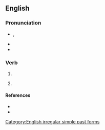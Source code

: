 ==English==

===Pronunciation===
* {{enPR|ə-wōk'}}, {{IPA|/əˈwəʊk/|lang=en}}
* {{audio|En-us-awoke.ogg|Audio (US)|lang=en}}
* {{rhymes|əʊk|lang=en}}

===Verb===
{{head|en|verb form}}

# {{en-simple past of|awake}}
# {{lb|en|rare}} {{past participle of|awake|lang=en|nocat=1}}

====References====
* {{R:American Heritage 2000|awoke}}
* {{R:Dictionary.com|awoke}}

[[Category:English irregular simple past forms]]